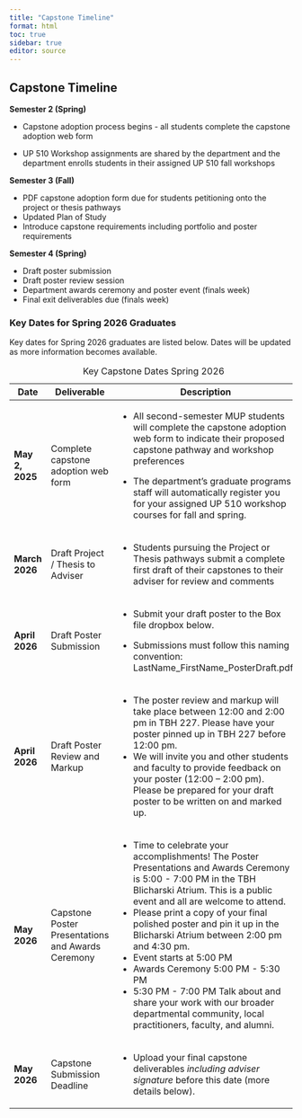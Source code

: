 ```yaml
---
title: "Capstone Timeline"
format: html
toc: true
sidebar: true
editor: source
---
```


## Capstone Timeline

**Semester 2 (Spring)**

-   Capstone adoption process begins - all students complete the capstone adoption web form

-   UP 510 Workshop assignments are shared by the department and the department enrolls students in their assigned UP 510 fall workshops

**Semester 3 (Fall)**

-   PDF capstone adoption form due for students petitioning onto the project or thesis pathways
-   Updated Plan of Study
-   Introduce capstone requirements including portfolio and poster requirements

**Semester 4 (Spring)**

-   Draft poster submission
-   Draft poster review session
-   Department awards ceremony and poster event (finals week)
-   Final exit deliverables due (finals week)

### Key Dates for Spring 2026 Graduates

Key dates for Spring 2026 graduates are listed below. Dates will be updated as more information becomes available.

+-----------------+---------------------------------------------------+------------------------------------------------------------------------------------------------------------------------------------------------------------------------------------------------+
| Date            | Deliverable                                       | Description                                                                                                                                                                                    |
+=================+===================================================+================================================================================================================================================================================================+
| **May 2, 2025** | Complete capstone adoption web form               | -   All second-semester MUP students will complete the capstone adoption web form to indicate their proposed capstone pathway and workshop preferences                                         |
|                 |                                                   |                                                                                                                                                                                                |
|                 |                                                   | -   The department's graduate programs staff will automatically register you for your assigned UP 510 workshop courses for fall and spring.                                                    |
+-----------------+---------------------------------------------------+------------------------------------------------------------------------------------------------------------------------------------------------------------------------------------------------+
| **March 2026**  | Draft Project / Thesis to Adviser                 | -   Students pursuing the Project or Thesis pathways submit a complete first draft of their capstones to their adviser for review and comments                                                 |
+-----------------+---------------------------------------------------+------------------------------------------------------------------------------------------------------------------------------------------------------------------------------------------------+
| **April 2026**  | Draft Poster Submission                           | -   Submit your draft poster to the Box file dropbox below.                                                                                                                                    |
|                 |                                                   |                                                                                                                                                                                                |
|                 |                                                   | -   Submissions must follow this naming convention: LastName_FirstName_PosterDraft.pdf                                                                                                         |
+-----------------+---------------------------------------------------+------------------------------------------------------------------------------------------------------------------------------------------------------------------------------------------------+
| **April 2026**  | Draft Poster Review and Markup                    | -   The poster review and markup will take place between 12:00 and 2:00 pm in TBH 227. Please have your poster pinned up in TBH 227 before 12:00 pm.                                           |
|                 |                                                   | -   We will invite you and other students and faculty to provide feedback on your poster (12:00 – 2:00 pm). Please be prepared for your draft poster to be written on and marked up.           |
+-----------------+---------------------------------------------------+------------------------------------------------------------------------------------------------------------------------------------------------------------------------------------------------+
| **May 2026**    | Capstone Poster Presentations and Awards Ceremony | -   Time to celebrate your accomplishments! The Poster Presentations and Awards Ceremony is 5:00 - 7:00 PM in the TBH Blicharski Atrium. This is a public event and all are welcome to attend. |
|                 |                                                   | -   Please print a copy of your final polished poster and pin it up in the Blicharski Atrium between 2:00 pm and 4:30 pm.                                                                      |
|                 |                                                   | -   Event starts at 5:00 PM                                                                                                                                                                    |
|                 |                                                   | -   Awards Ceremony 5:00 PM - 5:30 PM                                                                                                                                                          |
|                 |                                                   | -   5:30 PM - 7:00 PM Talk about and share your work with our broader departmental community, local practitioners, faculty, and alumni.                                                        |
+-----------------+---------------------------------------------------+------------------------------------------------------------------------------------------------------------------------------------------------------------------------------------------------+
| **May 2026**    | Capstone Submission Deadline                      | -   Upload your final capstone deliverables *including adviser signature* before this date (more details below).                                                                               |
+-----------------+---------------------------------------------------+------------------------------------------------------------------------------------------------------------------------------------------------------------------------------------------------+

: Key Capstone Dates Spring 2026

